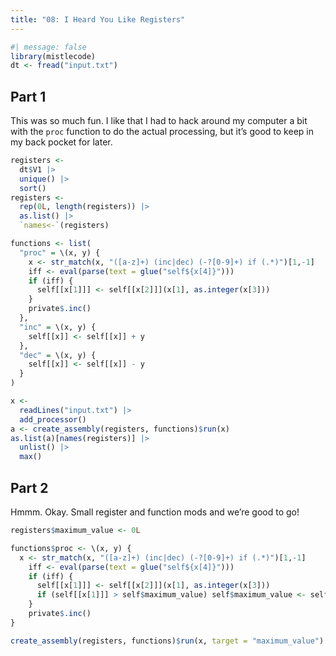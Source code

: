 ```yaml
---
title: "08: I Heard You Like Registers"
---
```


```r
#| message: false
library(mistlecode)
dt <- fread("input.txt")
```

## Part 1

This was so much fun. I like that I had to hack around my computer a bit with the `proc` function to do the actual processing, but it's good to keep in my back pocket for later.

```r
registers <- 
  dt$V1 |>
  unique() |>
  sort()
registers <- 
  rep(0L, length(registers)) |>
  as.list() |>
  `names<-`(registers)

functions <- list(
  "proc" = \(x, y) {
    x <- str_match(x, "([a-z]+) (inc|dec) (-?[0-9]+) if (.*)")[1,-1]
    iff <- eval(parse(text = glue("self${x[4]}")))
    if (iff) {
      self[[x[1]]] <- self[[x[2]]](x[1], as.integer(x[3]))
    }
    private$.inc()
  },
  "inc" = \(x, y) {
    self[[x]] <- self[[x]] + y
  },
  "dec" = \(x, y) {
    self[[x]] <- self[[x]] - y
  }
)

x <- 
  readLines("input.txt") |>
  add_processor()
a <- create_assembly(registers, functions)$run(x)
as.list(a)[names(registers)] |>
  unlist() |>
  max()
```

## Part 2

Hmmm. Okay. Small register and function mods and we're good to go!

```r
registers$maximum_value <- 0L

functions$proc <- \(x, y) {
  x <- str_match(x, "([a-z]+) (inc|dec) (-?[0-9]+) if (.*)")[1,-1]
    iff <- eval(parse(text = glue("self${x[4]}")))
    if (iff) {
      self[[x[1]]] <- self[[x[2]]](x[1], as.integer(x[3]))
      if (self[[x[1]]] > self$maximum_value) self$maximum_value <- self[[x[1]]]
    }
    private$.inc()
}

create_assembly(registers, functions)$run(x, target = "maximum_value")
```

